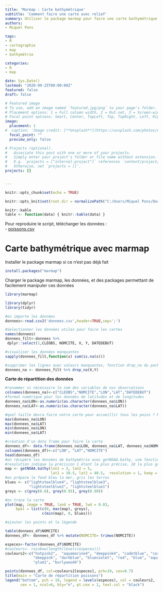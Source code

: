 ```yaml
---
title: 'Marmap : Carte bathymétrique'
subtitle: 'Comment faire une carte avec relief'
summary: Utiliser le package marmap pour faire une carte bathymétrique. 
authors:
- Miquel Pons

tags:
- R
- cartographie
- map
- bathymétrie

categories:
- R
- map

date: Sys.Date()
lastmod: "2020-09-25T00:00:00Z"
featured: false
draft: false

# Featured image
# To use, add an image named `featured.jpg/png` to your page's folder.
# Placement options: 1 = Full column width, 2 = Out-set, 3 = Screen-width
# Focal point options: Smart, Center, TopLeft, Top, TopRight, Left, Right, BottomLeft, Bottom, BottomRight
image:
  placement: 1
#  caption: 'Image credit: [**Unsplash**](https://unsplash.com/photos/CpkOjOcXdUY)'
  focal_point: ""
  preview_only: false

# Projects (optional).
#   Associate this post with one or more of your projects.
#   Simply enter your project's folder or file name without extension.
#   E.g. `projects = ["internal-project"]` references `content/project/deep-learning/index.md`.
#   Otherwise, set `projects = []`.
projects: []


---
```


```r
knitr::opts_chunk$set(echo = TRUE)

knitr::opts_knit$set(root.dir = normalizePath("C:/Users/Miquel Pons/Documents/starter-blog/static/files"))

knitr::kable
table <- function(data) { knitr::kable(data) }

```

Pour reproduire le script, télécharger les données :  
- <a href="/files/poissons.csv">poissons.csv</a>  

# Carte bathymétrique avec marmap

Installer le package marmap si ce n'est pas déjà fait
```r
install.packages("marmap")
```

Charger le package marmap, les données, et des packages permettant de facilement manipuler ces données

```r
library(marmap)

library(dplyr)
library(tidyr)

#on importe les données
donnees<-read.csv2('donnees.csv',header=TRUE,sep=';')

#Selectionner les données utiles pour faire les cartes
names(donnees)
donnees_filt<-donnees %>%
 dplyr::select(1,CLEOBS, NOMCITE, X, Y, DATEDEBUT) 

#visualiser les données manquantes
sapply(donnees_filt,function(x) sum(is.na(x)))

#supprimer les lignes avec valeurs manquantes, fonction drop_na du package 'tidyr'
donnees_na <- donnees_filt %>% drop_na(X,Y)


```

**Carte de répartition des données **

```r
#renommer si nécessaire le nom des variables de nos observations
colnames(donnees_na)<-c("CLEOBS","NOMCITE","LON","LAT","DATEDEBUT")
#format numérique pour les données de latitudes et de longitudes
donnees_na$LON<-as.numeric(as.character(donnees_na$LON))
donnees_na$LAT<-as.numeric(as.character(donnees_na$LAT))

#quel taille devra faire notre carte pour accueillir tous les poins ? Minimum et maximum
max(donnees_na$LON)
max(donnees_na$LAT)
min(donnees_na$LON)
min(donnees_na$LAT)

#création d'un data frame pour faire la carte
donnees_df<- data.frame(donnees_na$LON, donnees_na$LAT, donnees_na$NOMCITE)
colnames(donnees_df)<-c("LON", "LAT","NOMCITE")
head(donnees_df)
#on récupère les données de bathymétrie avec getNOAA.bathy, une fonction de marmap.
#resolution indique la précision 1 étant la plus précise, 10 la plus grossière. Keep = TRUE permet de garder en mémoire les données de bathymétrie importés.
map <- getNOAA.bathy(lon1 = 3, lon2 = 5,
                     lat1 = 39.5, lat2 = 40.5,  resolution = 1, keep = T)
#on prépare le fond bleu la mer, gris les terres
blues <- c("lightsteelblue4", "lightsteelblue3",
           "lightsteelblue2", "lightsteelblue1")
greys <- c(grey(0.6), grey(0.93), grey(0.99))

#on trace la carte
plot(map, image = TRUE, land = TRUE, lwd = 0.03,
     bpal = list(c(0, max(map), greys),
                 c(min(map), 0, blues)))

#ajouter les points et la légende

table(donnees_df$NOMCITE)
donnees_df<- donnees_df %>% mutate(NOMCITE= trimws(NOMCITE)) 

especes<-factor(donnees_df$NOMCITE)
#couleurs<- rainbow(length(levels(especes)))
couleurs2<-c("hotpink2",  "aquamarine4", "deeppink4", "cadetblue", "coral4", "salmon", "tan1", 
             "deeppink", "darkblue", "blueviolet", "red", "blue", "aquamarine", "cornflowerblue", 
             "plum1", "burlywood4")

points(donnees_df, col=couleurs2[especes], pch=19, cex=0.7)
title(main = "Carte de répartition poissons")
legend("bottom", pch = 19, legend = levels(especes), col = couleurs2,
       cex = 1, ncol=6, bty="n", pt.cex = 1, text.col = "black")


```

